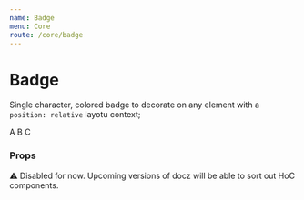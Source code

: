 ```yaml
---
name: Badge
menu: Core
route: /core/badge
---
```



# Badge

Single character, colored badge to decorate on any element with a `position: relative` layotu context;

<Playground>
  <Box row>
    <Box relative margin={{ right: 2 }}>
      <ColorSwatch name="Circle badge" swatch="gray--xxlight" showVariable={false} />
      <Badge color="purple">A</Badge>
    </Box>
    <Box relative margin={{ right: 2 }}>
      <ColorSwatch name="Square badge" swatch="gray--xxlight" showVariable={false} />
      <Badge color="blue" shape="square">B</Badge>
    </Box>
    <Box relative margin={{ right: 2 }}>
      <ColorSwatch name="Badge with tooltip" swatch="gray--xxlight" showVariable={false} />
      <Badge color="orange" tooltip="wow, sick badge">C</Badge>
    </Box>
  </Box>
</Playground>


### Props

<Props of={Badge} />

⚠️ Disabled for now. Upcoming versions of docz will be able to sort out HoC components.
